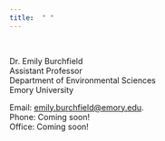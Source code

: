 ```yaml
---
title:  " "
---
```


<br />

Dr. Emily Burchfield  
Assistant Professor   
Department of Environmental Sciences  
Emory University

Email: [emily.burchfield@emory.edu](mailto:emily.burchfield@emory.edu).  
Phone:  Coming soon!  
Office: Coming soon!




